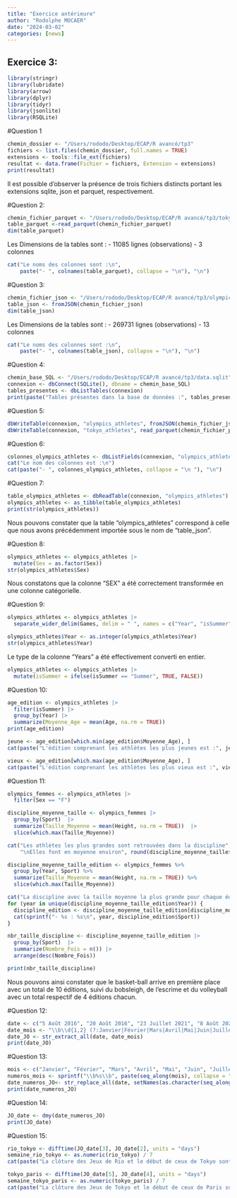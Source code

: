 ```yaml
---
title: "Exercice antérieure"
author: "Rodolphe MOCAER"
date: "2024-03-02"
categories: [news]
---
```


## Exercice 3:

```r
library(stringr)
library(lubridate)
library(arrow)
library(dplyr)
library(tidyr)
library(jsonlite)
library(RSQLite)
```

#Question 1

```r
chemin_dossier <- "/Users/rododo/Desktop/ECAP/R avancé/tp3"
fichiers <- list.files(chemin_dossier, full.names = TRUE)
extensions <- tools::file_ext(fichiers)
resultat <- data.frame(Fichier = fichiers, Extension = extensions)
print(resultat)
```

Il est possible d'observer la présence de trois fichiers distincts portant les extensions sqlite, json et parquet, respectivement.

#Question 2:

```r
chemin_fichier_parquet <- "/Users/rododo/Desktop/ECAP/R avancé/tp3/tokyo_athletes.parquet"
table_parquet <-read_parquet(chemin_fichier_parquet)
dim(table_parquet)
```

Les Dimensions de la tables sont : - 11085 lignes (observations) - 3 colonnes

```r
cat("Le noms des colonnes sont :\n",
    paste("- ", colnames(table_parquet), collapse = "\n"), "\n")
```

#Question 3:

```r
chemin_fichier_json <- "/Users/rododo/Desktop/ECAP/R avancé/tp3/olympics_athletes.json"
table_json <- fromJSON(chemin_fichier_json)
dim(table_json)
```

Les Dimensions de la tables sont : - 269731 lignes (observations) - 13 colonnes

```r
cat("Le noms des colonnes sont :\n",
    paste("- ", colnames(table_json), collapse = "\n"), "\n")
```

#Question 4:

```r
chemin_base_SQL <- "/Users/rododo/Desktop/ECAP/R avancé/tp3/data.sqlit"
connexion <- dbConnect(SQLite(), dbname = chemin_base_SQL)
tables_presentes <- dbListTables(connexion)
print(paste("Tables présentes dans la base de données :", tables_presentes))
```

#Question 5:

```r
dbWriteTable(connexion, "olympics_athletes", fromJSON(chemin_fichier_json),overwrite = TRUE)
dbWriteTable(connexion, "tokyo_athletes", read_parquet(chemin_fichier_parquet),overwrite = TRUE)

```

#Question 6:

```r
colonnes_olympics_athletes <- dbListFields(connexion, "olympics_athletes")
cat("Le nom des colonnes est :\n")
cat(paste("- ", colonnes_olympics_athletes, collapse = "\n "), "\n")
```

#Question 7:

```r
table_olympics_athletes <- dbReadTable(connexion, "olympics_athletes")
olympics_athletes <- as_tibble(table_olympics_athletes)
print(str(olympics_athletes))
```

Nous pouvons constater que la table "olympics_athletes" correspond à celle que nous avons précédemment importée sous le nom de "table_json".

#Question 8:

```r
olympics_athletes <- olympics_athletes |> 
  mutate(Sex = as.factor(Sex))
str(olympics_athletes$Sex)
```

Nous constatons que la colonne "SEX" a été correctement transformée en une colonne catégorielle.

#Question 9:

```r
olympics_athletes <- olympics_athletes |> 
  separate_wider_delim(Games, delim = " ", names = c("Year", "isSummer"))
```

```r
olympics_athletes$Year <- as.integer(olympics_athletes$Year)
str(olympics_athletes$Year)
```

Le type de la colonne "Years" a été effectivement converti en entier.

```r
olympics_athletes <- olympics_athletes |> 
  mutate(isSummer = ifelse(isSummer == "Summer", TRUE, FALSE))
```

#Question 10:

```r
age_edition <- olympics_athletes |> 
  filter(isSummer) |> 
  group_by(Year) |> 
  summarize(Moyenne_Age = mean(Age, na.rm = TRUE))
print(age_edition)
```

```r
jeune <- age_edition[which.min(age_edition$Moyenne_Age), ]
cat(paste("L'édition comprenant les athlètes les plus jeunes est :", jeune$Year))
```

```r
vieux <- age_edition[which.max(age_edition$Moyenne_Age), ]
cat(paste("L'édition comprenant les athlètes les plus vieux est :", vieux$Year))

```

#Question 11:

```r
olympics_femmes <- olympics_athletes |> 
  filter(Sex == "F")
```

```r
discipline_moyenne_taille <- olympics_femmes |> 
  group_by(Sport)  |> 
  summarize(Taille_Moyenne = mean(Height, na.rm = TRUE))  |> 
  slice(which.max(Taille_Moyenne))
```

```r
cat("Les athlètes les plus grandes sont retrouvées dans la discipline", discipline_moyenne_taille$Sport,
    "\nElles font en moyenne environ", round(discipline_moyenne_taille$Taille_Moyenne, 2), "cm.")
```

```r
discipline_moyenne_taille_edition <- olympics_femmes %>%
  group_by(Year, Sport) %>%
  summarize(Taille_Moyenne = mean(Height, na.rm = TRUE)) %>%
  slice(which.max(Taille_Moyenne))
```

```r
cat("La discipline avec la taille moyenne la plus grande pour chaque édition est :\n")
for (year in unique(discipline_moyenne_taille_edition$Year)) {
  discipline_edition <- discipline_moyenne_taille_edition[discipline_moyenne_taille_edition$Year == year, ]
  cat(sprintf("- %s : %s\n", year, discipline_edition$Sport))
}
```

```r
nbr_taille_discipline <- discipline_moyenne_taille_edition |> 
  group_by(Sport)  |> 
  summarize(Nombre_Fois = n()) |> 
  arrange(desc(Nombre_Fois))

print(nbr_taille_discipline)

```

Nous pouvons ainsi constater que le basket-ball arrive en première place avec un total de 10 éditions, suivi du bobsleigh, de l'escrime et du volleyball avec un total respectif de 4 éditions chacun.

#Question 12:

```r
date <- c("5 Août 2016", "20 Août 2016", "23 Juillet 2021", "8 Août 2021", "26 Juillet 2024", "11 Août 2024")
date_mois <- "\\b\\d{1,2} (?:Janvier|Février|Mars|Avril|Mai|Juin|Juillet|Août|Septembre|Octobre|Novembre|Décembre) \\d{4}\\b"
date_JO <- str_extract_all(date, date_mois)
print(date_JO)
```

#Question 13:

```r
mois <- c("Janvier", "Février", "Mars", "Avril", "Mai", "Juin", "Juillet", "Août", "Septembre", "Octobre", "Novembre", "Décembre")
numeros_mois <- sprintf("\\b%s\\b", paste(seq_along(mois), collapse = "|"))
date_numeros_JO<- str_replace_all(date, setNames(as.character(seq_along(mois)), mois), fixed(numeros_mois))
print(date_numeros_JO)
```

#Question 14:

```r
JO_date <- dmy(date_numeros_JO)
print(JO_date)
```

#Question 15:

```r
rio_tokyo <- difftime(JO_date[3], JO_date[2], units = "days")
semaine_rio_tokyo <- as.numeric(rio_tokyo) / 7
cat(paste("La clôture des Jeux de Rio et le début de ceux de Tokyo sont séparés exactement de",rio_tokyo,"jours. Cela équivaut à",round(semaine_rio_tokyo, 0),"semaine."))
```

```r
tokyo_paris <- difftime(JO_date[5], JO_date[4], units = "days")
semaine_tokyo_paris <- as.numeric(tokyo_paris) / 7
cat(paste("La clôture des Jeux de Tokyo et le début de ceux de Paris sont séparés exactement de",tokyo_paris,"jours. Cela équivaut à",round(semaine_tokyo_paris, 0),"semaine."))
```
